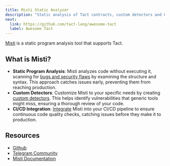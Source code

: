 ```yaml
---
title: Misti Static Analyzer
description: "Static analysis of Tact contracts, custom detectors and CI/CD integration"
next:
  link: https://github.com/tact-lang/awesome-tact
  label: Awesome Tact
---
```


[Misti](https://nowarp.io/tools/misti/) is a static program analysis tool that supports Tact.

## What is Misti?

* **Static Program Analysis**: Misti analyzes code without executing it, scanning for [bugs and security flaws](https://nowarp.io/tools/misti/docs/detectors) by examining the structure and syntax. This approach catches issues early, preventing them from reaching production.
* **Custom Detectors**: Customize Misti to your specific needs by creating [custom detectors](https://nowarp.io/tools/misti/docs/hacking/custom-detector). This helps identify vulnerabilities that generic tools might miss, ensuring a thorough review of your code.
* **CI/CD Integration**: [Integrate](https://nowarp.io/tools/misti/docs/tutorial/ci-cd) Misti into your CI/CD pipeline to ensure continuous code quality checks, catching issues before they make it to production.

## Resources

* [Github](https://github.com/nowarp/misti)
* [Telegram Community](https://t.me/misti_dev)
* [Misti Documentation](https://nowarp.io/tools/misti/)
